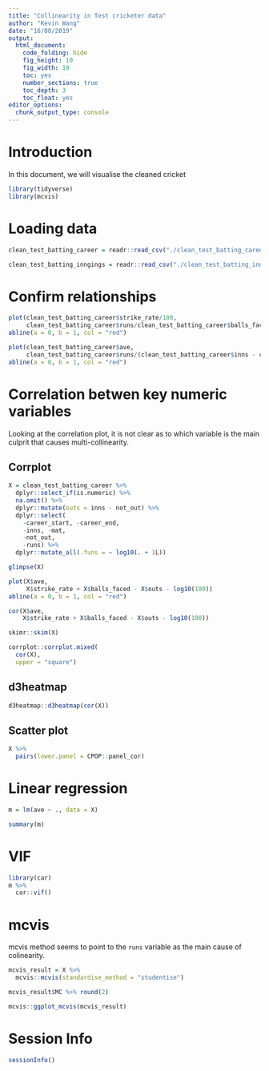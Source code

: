 ```yaml
---
title: "Collinearity in Test cricketer data"
author: "Kevin Wang"
date: "16/08/2019"
output:
  html_document:
    code_folding: hide
    fig_height: 10
    fig_width: 10
    toc: yes
    number_sections: true
    toc_depth: 3
    toc_float: yes
editor_options: 
  chunk_output_type: console
---
```


# Introduction

In this document, we will visualise the cleaned cricket

```r
library(tidyverse)
library(mcvis)
```


# Loading data
```r
clean_test_batting_career = readr::read_csv("./clean_test_batting_career.csv")

clean_test_batting_inngings = readr::read_csv("./clean_test_batting_inngings.csv")
```


# Confirm relationships

```r
plot(clean_test_batting_career$strike_rate/100,
     clean_test_batting_career$runs/clean_test_batting_career$balls_faced)
abline(a = 0, b = 1, col = "red")

plot(clean_test_batting_career$ave,
     clean_test_batting_career$runs/(clean_test_batting_career$inns - clean_test_batting_career$not_out))
abline(a = 0, b = 1, col = "red")
```


# Correlation betwen key numeric variables

Looking at the correlation plot, it is not clear as to which variable is the main culprit that causes multi-collinearity. 

## Corrplot
```r
X = clean_test_batting_career %>% 
  dplyr::select_if(is.numeric) %>% 
  na.omit() %>% 
  dplyr::mutate(outs = inns - not_out) %>% 
  dplyr::select(
    -career_start, -career_end,
    -inns, -mat,
    -not_out,
    -runs) %>% 
  dplyr::mutate_all(.funs = ~ log10(. + 1L))

glimpse(X)

plot(X$ave, 
     X$strike_rate + X$balls_faced - X$outs - log10(100))
abline(a = 0, b = 1, col = "red")

cor(X$ave, 
    X$strike_rate + X$balls_faced - X$outs - log10(100))

skimr::skim(X)

corrplot::corrplot.mixed(
  cor(X), 
  upper = "square")
```

## d3heatmap
```r
d3heatmap::d3heatmap(cor(X))
```

## Scatter plot
```r
X %>% 
  pairs(lower.panel = CPOP::panel_cor)
```


# Linear regression
```r
m = lm(ave ~ ., data = X)

summary(m)
```


# VIF

```r
library(car)
m %>% 
  car::vif()
```



# mcvis


mcvis method seems to point to the `runs` variable as the main cause of colinearity.

```r
mcvis_result = X %>% 
  mcvis::mcvis(standardise_method = "studentise")

mcvis_result$MC %>% round(2)

mcvis::ggplot_mcvis(mcvis_result)
```


# Session Info
```r
sessionInfo()
```

